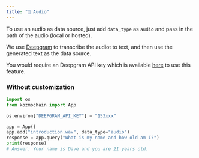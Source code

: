 ```yaml
---
title: "🎤 Audio"
---
```



To use an audio as data source, just add `data_type` as `audio` and pass in the path of the audio (local or hosted).

We use [Deepgram](https://developers.deepgram.com/docs/introduction) to transcribe the audiot to text, and then use the generated text as the data source.

You would require an Deepgram API key which is available [here](https://console.deepgram.com/signup?jump=keys) to use this feature.

### Without customization

```python
import os
from kozmochain import App

os.environ["DEEPGRAM_API_KEY"] = "153xxx"

app = App()
app.add("introduction.wav", data_type="audio")
response = app.query("What is my name and how old am I?")
print(response)
# Answer: Your name is Dave and you are 21 years old.
```
